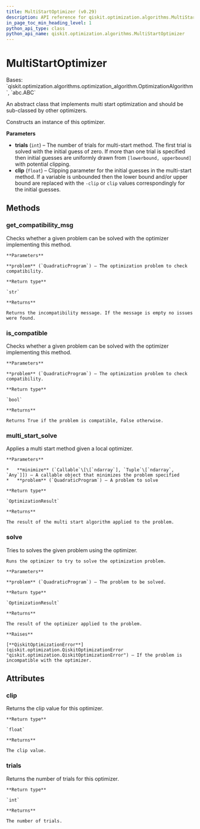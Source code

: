 ```yaml
---
title: MultiStartOptimizer (v0.29)
description: API reference for qiskit.optimization.algorithms.MultiStartOptimizer in qiskit v0.29
in_page_toc_min_heading_level: 1
python_api_type: class
python_api_name: qiskit.optimization.algorithms.MultiStartOptimizer
---
```


# MultiStartOptimizer

<Class id="qiskit.optimization.algorithms.MultiStartOptimizer" isDedicatedPage={true} github="https://github.com/qiskit-community/qiskit-aqua/tree/stable/0.9/qiskit/optimization/algorithms/multistart_optimizer.py" signature="MultiStartOptimizer(trials=1, clip=100.0)" modifiers="class">
  Bases: `qiskit.optimization.algorithms.optimization_algorithm.OptimizationAlgorithm`, `abc.ABC`

  An abstract class that implements multi start optimization and should be sub-classed by other optimizers.

  Constructs an instance of this optimizer.

  **Parameters**

  *   **trials** (`int`) – The number of trials for multi-start method. The first trial is solved with the initial guess of zero. If more than one trial is specified then initial guesses are uniformly drawn from `[lowerbound, upperbound]` with potential clipping.
  *   **clip** (`float`) – Clipping parameter for the initial guesses in the multi-start method. If a variable is unbounded then the lower bound and/or upper bound are replaced with the `-clip` or `clip` values correspondingly for the initial guesses.

  ## Methods

  <span id="qiskit-optimization-algorithms-multistartoptimizer-get-compatibility-msg" />

  ### get\_compatibility\_msg

  <Function id="qiskit.optimization.algorithms.MultiStartOptimizer.get_compatibility_msg" signature="MultiStartOptimizer.get_compatibility_msg(problem)" modifiers="abstract">
    Checks whether a given problem can be solved with the optimizer implementing this method.

    **Parameters**

    **problem** (`QuadraticProgram`) – The optimization problem to check compatibility.

    **Return type**

    `str`

    **Returns**

    Returns the incompatibility message. If the message is empty no issues were found.
  </Function>

  <span id="qiskit-optimization-algorithms-multistartoptimizer-is-compatible" />

  ### is\_compatible

  <Function id="qiskit.optimization.algorithms.MultiStartOptimizer.is_compatible" signature="MultiStartOptimizer.is_compatible(problem)">
    Checks whether a given problem can be solved with the optimizer implementing this method.

    **Parameters**

    **problem** (`QuadraticProgram`) – The optimization problem to check compatibility.

    **Return type**

    `bool`

    **Returns**

    Returns True if the problem is compatible, False otherwise.
  </Function>

  <span id="qiskit-optimization-algorithms-multistartoptimizer-multi-start-solve" />

  ### multi\_start\_solve

  <Function id="qiskit.optimization.algorithms.MultiStartOptimizer.multi_start_solve" signature="MultiStartOptimizer.multi_start_solve(minimize, problem)">
    Applies a multi start method given a local optimizer.

    **Parameters**

    *   **minimize** (`Callable`\[\[`ndarray`], `Tuple`\[`ndarray`, `Any`]]) – A callable object that minimizes the problem specified
    *   **problem** (`QuadraticProgram`) – A problem to solve

    **Return type**

    `OptimizationResult`

    **Returns**

    The result of the multi start algorithm applied to the problem.
  </Function>

  <span id="qiskit-optimization-algorithms-multistartoptimizer-solve" />

  ### solve

  <Function id="qiskit.optimization.algorithms.MultiStartOptimizer.solve" signature="MultiStartOptimizer.solve(problem)" modifiers="abstract">
    Tries to solves the given problem using the optimizer.

    Runs the optimizer to try to solve the optimization problem.

    **Parameters**

    **problem** (`QuadraticProgram`) – The problem to be solved.

    **Return type**

    `OptimizationResult`

    **Returns**

    The result of the optimizer applied to the problem.

    **Raises**

    [**QiskitOptimizationError**](qiskit.optimization.QiskitOptimizationError "qiskit.optimization.QiskitOptimizationError") – If the problem is incompatible with the optimizer.
  </Function>

  ## Attributes

  ### clip

  <Attribute id="qiskit.optimization.algorithms.MultiStartOptimizer.clip">
    Returns the clip value for this optimizer.

    **Return type**

    `float`

    **Returns**

    The clip value.
  </Attribute>

  ### trials

  <Attribute id="qiskit.optimization.algorithms.MultiStartOptimizer.trials">
    Returns the number of trials for this optimizer.

    **Return type**

    `int`

    **Returns**

    The number of trials.
  </Attribute>
</Class>

